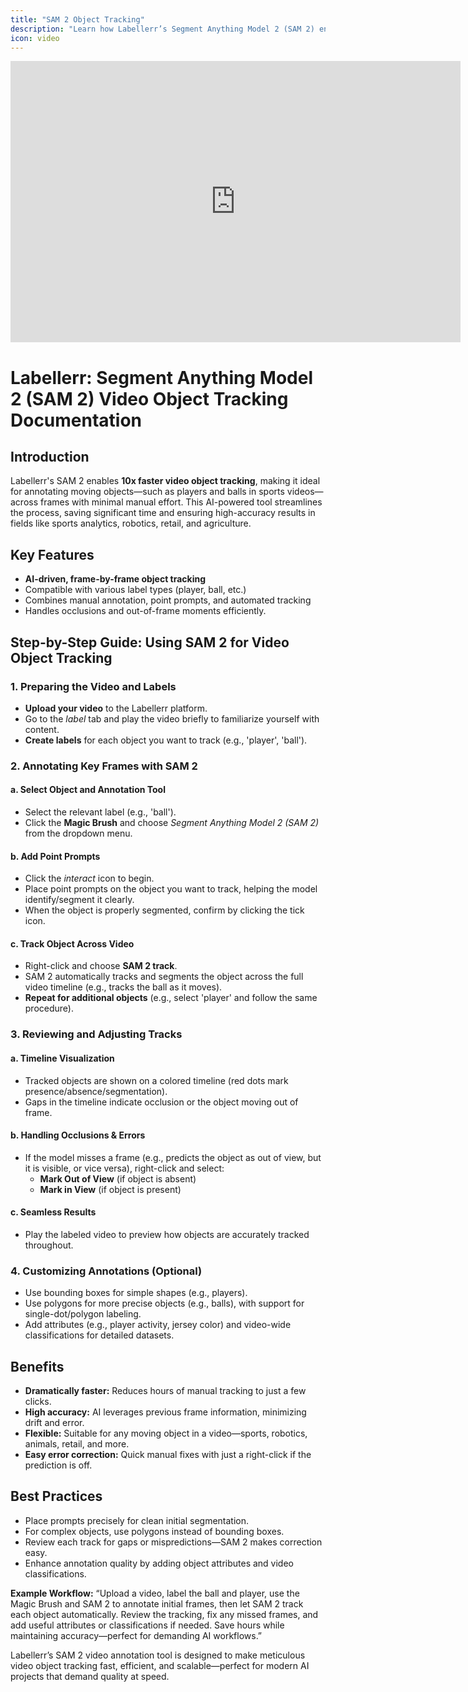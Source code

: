 ```yaml
---
title: "SAM 2 Object Tracking"
description: "Learn how Labellerr’s Segment Anything Model 2 (SAM 2) enables 10x faster video object tracking for annotating moving objects across frames with minimal manual effort."
icon: video
---
```


<iframe width="720" height="450" src="https://www.youtube.com/embed/gOeu5hjzuew" title="Speed Up AI Training with SAM 2 for Quick Video Annotation | Sports, Robotics &amp; Security" frameborder="0" allow="accelerometer; autoplay; clipboard-write; encrypted-media; gyroscope; picture-in-picture; web-share" referrerpolicy="strict-origin-when-cross-origin" allowfullscreen></iframe>

# Labellerr: Segment Anything Model 2 (SAM 2) Video Object Tracking Documentation

## Introduction

Labellerr's SAM 2 enables **10x faster video object tracking**, making it ideal for annotating moving objects—such as players and balls in sports videos—across frames with minimal manual effort. This AI-powered tool streamlines the process, saving significant time and ensuring high-accuracy results in fields like sports analytics, robotics, retail, and agriculture.

## Key Features

*   **AI-driven, frame-by-frame object tracking**
*   Compatible with various label types (player, ball, etc.)
*   Combines manual annotation, point prompts, and automated tracking
*   Handles occlusions and out-of-frame moments efficiently.

## Step-by-Step Guide: Using SAM 2 for Video Object Tracking

### 1. Preparing the Video and Labels

*   **Upload your video** to the Labellerr platform.
*   Go to the _label_ tab and play the video briefly to familiarize yourself with content.
*   **Create labels** for each object you want to track (e.g., 'player', 'ball').

### 2. Annotating Key Frames with SAM 2

#### a. Select Object and Annotation Tool

*   Select the relevant label (e.g., 'ball').
*   Click the **Magic Brush** and choose _Segment Anything Model 2 (SAM 2)_ from the dropdown menu.

#### b. Add Point Prompts

*   Click the _interact_ icon to begin.
*   Place point prompts on the object you want to track, helping the model identify/segment it clearly.
*   When the object is properly segmented, confirm by clicking the tick icon.

#### c. Track Object Across Video

*   Right-click and choose **SAM 2 track**.
*   SAM 2 automatically tracks and segments the object across the full video timeline (e.g., tracks the ball as it moves).
*   **Repeat for additional objects** (e.g., select 'player' and follow the same procedure).

### 3. Reviewing and Adjusting Tracks

#### a. Timeline Visualization

*   Tracked objects are shown on a colored timeline (red dots mark presence/absence/segmentation).
*   Gaps in the timeline indicate occlusion or the object moving out of frame.

#### b. Handling Occlusions & Errors

*   If the model misses a frame (e.g., predicts the object as out of view, but it is visible, or vice versa), right-click and select:
    *   **Mark Out of View** (if object is absent)
    *   **Mark in View** (if object is present)

#### c. Seamless Results

*   Play the labeled video to preview how objects are accurately tracked throughout.

### 4. Customizing Annotations (Optional)

*   Use bounding boxes for simple shapes (e.g., players).
*   Use polygons for more precise objects (e.g., balls), with support for single-dot/polygon labeling.
*   Add attributes (e.g., player activity, jersey color) and video-wide classifications for detailed datasets.

## Benefits

*   **Dramatically faster:** Reduces hours of manual tracking to just a few clicks.
*   **High accuracy:** AI leverages previous frame information, minimizing drift and error.
*   **Flexible:** Suitable for any moving object in a video—sports, robotics, animals, retail, and more.
*   **Easy error correction:** Quick manual fixes with just a right-click if the prediction is off.

## Best Practices

*   Place prompts precisely for clean initial segmentation.
*   For complex objects, use polygons instead of bounding boxes.
*   Review each track for gaps or mispredictions—SAM 2 makes correction easy.
*   Enhance annotation quality by adding object attributes and video classifications.

**Example Workflow:** “Upload a video, label the ball and player, use the Magic Brush and SAM 2 to annotate initial frames, then let SAM 2 track each object automatically. Review the tracking, fix any missed frames, and add useful attributes or classifications if needed. Save hours while maintaining accuracy—perfect for demanding AI workflows.”

Labellerr’s SAM 2 video annotation tool is designed to make meticulous video object tracking fast, efficient, and scalable—perfect for modern AI projects that demand quality at speed.
